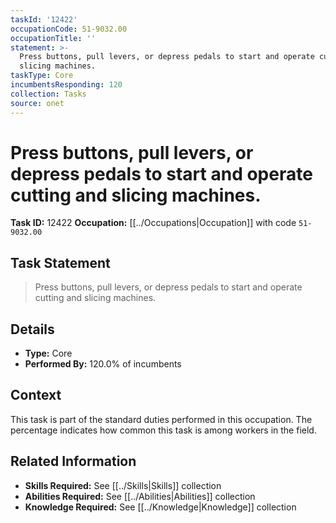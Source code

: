 ```yaml
---
taskId: '12422'
occupationCode: 51-9032.00
occupationTitle: ''
statement: >-
  Press buttons, pull levers, or depress pedals to start and operate cutting and
  slicing machines.
taskType: Core
incumbentsResponding: 120
collection: Tasks
source: onet
---
```

# Press buttons, pull levers, or depress pedals to start and operate cutting and slicing machines.

**Task ID:** 12422
**Occupation:** [[../Occupations|Occupation]] with code `51-9032.00`

## Task Statement

> Press buttons, pull levers, or depress pedals to start and operate cutting and slicing machines.

## Details

- **Type:** Core
- **Performed By:** 120.0% of incumbents

## Context

This task is part of the standard duties performed in this occupation. The percentage indicates how common this task is among workers in the field.

## Related Information

- **Skills Required:** See [[../Skills|Skills]] collection
- **Abilities Required:** See [[../Abilities|Abilities]] collection
- **Knowledge Required:** See [[../Knowledge|Knowledge]] collection

